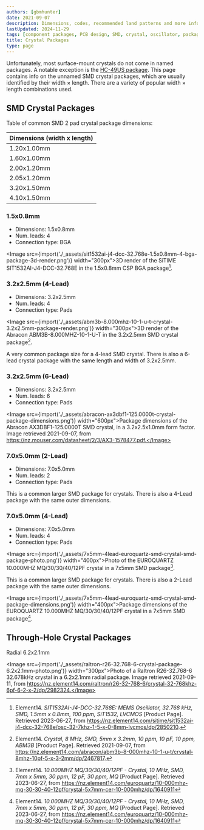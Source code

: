 ```yaml
---
authors: [gbmhunter]
date: 2021-09-07
description: Dimensions, codes, recommended land patterns and more info on SMD crystal component packages.
lastUpdated: 2024-11-29
tags: [component packages, PCB design, SMD, crystal, oscillator, package, dimensions, component]
title: Crystal Packages
type: page
---
```


<WarningIsNotes />

Unfortunately, most surface-mount crystals do not come in named packages. A notable exception is the [HC-49US package](/pcb-design/component-packages/hc-49us-component-package/). This page contains info on the unnamed SMD crystal packages, which are usually identified by their width $\times$ length. There are a variety of popular width $\times$ length combinations used.

## SMD Crystal Packages

Table of common SMD 2 pad crystal package dimensions:

| Dimensions (width x length)
|--------------------------------
| 1.20x1.00mm
| 1.60x1.00mm
| 2.00x1.20mm
| 2.05x1.20mm
| 3.20x1.50mm
| 4.10x1.50mm

### 1.5x0.8mm

* Dimensions: 1.5x0.8mm
* Num. leads: 4
* Connection type: BGA

<Image src={import('./_assets/sit1532ai-j4-dcc-32.768e-1.5x0.8mm-4-bga-package-3d-render.png')} width="300px">3D render of the SiTIME SIT1532AI-J4-DCC-32.768E in the 1.5x0.8mm CSP BGA package[^element14-sit1532ai-j4-dcc-32.768e].</Image>

### 3.2x2.5mm (4-Lead)

* Dimensions: 3.2x2.5mm
* Num. leads: 4
* Connection type: Pads

<Image src={import('./_assets/abm3b-8.000mhz-10-1-u-t-crystal-3.2x2.5mm-package-render.png')} width="300px">3D render of the Abracon ABM3B-8.000MHZ-10-1-U-T in the 3.2x2.5mm SMD crystal package[^element14-abm3b-8.000mhz-10-1-u-t].</Image>

A very common package size for a 4-lead SMD crystal. There is also a 6-lead crystal package with the same length and width of 3.2x2.5mm.

### 3.2x2.5mm (6-Lead)

* Dimensions: 3.2x2.5mm
* Num. leads: 6
* Connection type: Pads
 
<Image src={import('./_assets/abracon-ax3dbf1-125.0000t-crystal-package-dimensions.png')} width="600px">Package dimensions of the Abracon AX3DBF1-125.0000T SMD crystal, in a 3.2x2.5x1.0mm form factor. Image retrieved 2021-09-07, from https://nz.mouser.com/datasheet/2/3/AX3-1578477.pdf.</Image> 

### 7.0x5.0mm (2-Lead)

* Dimensions: 7.0x5.0mm
* Num. leads: 2
* Connection type: Pads

This is a common larger SMD package for crystals. There is also a 4-Lead package with the same outer dimensions.

### 7.0x5.0mm (4-Lead)

* Dimensions: 7.0x5.0mm
* Num. leads: 4
* Connection type: Pads

<Image src={import('./_assets/7x5mm-4lead-euroquartz-smd-crystal-smd-package-photo.png')} width="400px">Photo of the EUROQUARTZ 10.000MHZ MQ/30/30/40/12PF crystal in a 7x5mm SMD package[^element14-10.000mhz-mq-30-30-40-12pf].</Image>

This is a common larger SMD package for crystals. There is also a 2-Lead package with the same outer dimensions.

<Image src={import('./_assets/7x5mm-4lead-euroquartz-smd-crystal-smd-package-dimensions.png')} width="400px">Package dimensions of the EUROQUARTZ 10.000MHZ MQ/30/30/40/12PF crystal in a 7x5mm SMD package[^element14-10.000mhz-mq-30-30-40-12pf].</Image>

## Through-Hole Crystal Packages

Radial 6.2x2.1mm

<Image src={import('./_assets/raltron-r26-32.768-6-crystal-package-6.2x2.1mm-photo.png')} width="300px">Photo of a Raltron R26-32.768-6 32.678kHz crystal in a 6.2x2.1mm radial package. Image retrieved 2021-09-11, from https://nz.element14.com/raltron/r26-32-768-6/crystal-32-768khz-6pf-6-2-x-2/dp/2982324.</Image>

[^element14-abm3b-8.000mhz-10-1-u-t]: Element14. _Crystal, 8 MHz, SMD, 5mm x 3.2mm, 10 ppm, 10 pF, 10 ppm, ABM3B_ [Product Page]. Retrieved 2021-09-07, from https://nz.element14.com/abracon/abm3b-8-000mhz-10-1-u-t/crystal-8mhz-10pf-5-x-3-2mm/dp/2467817.
[^element14-sit1532ai-j4-dcc-32.768e]: Element14. _SIT1532AI-J4-DCC-32.768E: MEMS Oscillator, 32.768 kHz, SMD, 1.5mm x 0.8mm, 100 ppm, SiT1532, LVCMOS_ [Product Page]. Retrieved 2023-06-27, from https://nz.element14.com/sitime/sit1532ai-j4-dcc-32-768e/osc-32-7khz-1-5-x-0-8mm-lvcmos/dp/2850210.
[^element14-10.000mhz-mq-30-30-40-12pf]: Element14. _10.000MHZ MQ/30/30/40/12PF - Crystal, 10 MHz, SMD, 7mm x 5mm, 30 ppm, 12 pF, 30 ppm, MQ_ [Product Page]. Retrieved 2023-06-27, from https://nz.element14.com/euroquartz/10-000mhz-mq-30-30-40-12pf/crystal-5x7mm-cer-10-000mhz/dp/1640911
